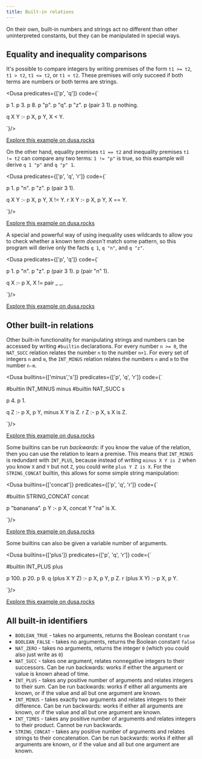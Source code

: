 ```yaml
---
title: Built-in relations
---
```



On their own, built-in numbers and strings act no different than other
uninterpreted constants, but they can be manipulated in special ways.

## Equality and inequality comparisons

It's possible to compare integers by writing premises of the form `t1 >= t2`,
`t1 > t2`, `t1 <= t2`, or `t1 < t2`. These premises will only succeed if
both terms are numbers or both terms are strings.

<Dusa predicates={['p', 'q']} code={`

p 1.
p 3.
p 8.
p "p".
p "q".
p "z".
p (pair 3 1).
p nothing.

q X Y :- p X, p Y, X < Y.

`}/>

[Explore this example on dusa.rocks](https://dusa.rocks/#jsonz=q1YqUbJSyi9IzVPSUUrJTy7NTc0DiSgreOalFpYm5mSWVMbkxeQVKBjqgUhjMGkBJmOUCmKUoKxCOKsKytIoSMwsUjBWMNQEc_PySzIy89L1QIYVKkQoRCpY6SoUKEToAIlIHaCAjUKknlItAA)

On the other hand, equality premises `t1 == t2` and inequality premises
`t1 != t2` can compare any two terms: `1 != "p"` is true, so this example will
derive `q 1 "p"` and `q "p" 1`.

<Dusa predicates={['p', 'q', 'r']} code={`

p 1.
p "n".
p "z".
p (pair 3 1).

q X Y :- p X, p Y, X != Y.
r X Y :- p X, p Y, X == Y.

`}/>

[Explore this example on dusa.rocks](https://dusa.rocks/#jsonz=q1YqUbJSyi9IzVPSUUrJTy7NTc0DiSgreOalFpYm5mSWVMbkxeQVKBjqgcgYpbwYJSirCsrSKEjMLFIwVjDU1AMpLVSIUIhUsNJVKFCI0AESkTpAAUVbhUigbBE2OVuInFItAA)

A special and powerful way of using inequality uses wildcards to allow you to
check whether a known term _doesn't_ match some pattern, so this program
will derive only the facts `q 1`, `q "n"`, and `q "z"`.

<Dusa predicates={['p', 'q']} code={`

p 1.
p "n".
p "z".
p (pair 3 1).
p (pair "n" 1).

q X :- p X, X != pair _ _.

`}/>

[Explore this example on dusa.rocks](https://dusa.rocks/#jsonz=q1YqUbJSyi9IzVPSUUrJTy7NTc0DiSgreOalFpYm5mSWVMbkxeQVKBjqgcgYpbwYJSirCsrSKEjMLFIwVjDUROKCFUKEYvIKFSIUrHQVChQidIAsRVsFsJJ4hXg9pVoA)

## Other built-in relations

Other built-in functionality for manipulating strings and numbers can be
accessed by writing `#builtin` declarations. For every number `n >= 0`,
the `NAT_SUCC` relation relates the number `n` to the number `n+1`. For every
set of integers `n` and `m`, the `INT_MINUS` relation relates the numbers `n`
and `m` to the number `n-m`.

<Dusa builtins={['minus','s']} predicates={['p', 'q', 'r']} code={`

#builtin INT_MINUS minus
#builtin NAT_SUCC s

p 4.
p 1.

q Z :- p X, p Y, minus X Y is Z.
r Z :- p X, s X is Z.

`}/>

[Explore this example on dusa.rocks](https://dusa.rocks/#jsonz=q1YqUbJSyi9IzVPSUUrJTy7NTc0DiSgrOCUWZyYrJJVm5pRk5hXH5MXkKUM5Cp5-IfG-nn6hwQq5mXmlxUgyfo4h8cGhzs4KYA0FCiZ6INJQD8QrVIhSsNJVKFCI0AESkToQzQoRCpEKmcUKUUA1RUgqQBJQYaVaAA)

Some builtins can be run _backwards_: if you know the value of the relation, 
then you can use the relation to learn a premise. This means that `INT_MINUS`
is redundant with `INT_PLUS`, because instead of writing `minus X Y is Z` when
you know `X` and `Y` but not `Z`, you could write `plus Y Z is X`. For the 
`STRING_CONCAT` builtin, this allows for some simple string manipulation:

<Dusa builtins={['concat']} predicates={['p', 'q', 'r']} code={`

#builtin STRING_CONCAT concat

p "bananana".
p Y :- p X, concat Y "na" is X.

`}/>

[Explore this example on dusa.rocks](https://dusa.rocks/#jsonz=LcqxCsIwGMTxVzm-rrUP0E06iEuF2qFCQJK0SFAvoUlwEN9dI-W23_3fkqQVHxZKLbO3-bmwSIUhk443mOweyTHCaHt_6XWOiorVxjiPw7E_XLtT3-1HWE-rUwkClBjN_5Q0BS5odwiY6i37gZLywkVMjXy-)

Some builtins can also be given a variable number of arguments.

<Dusa builtins={['plus']} predicates={['p', 'q', 'r']} code={`

#builtin INT_PLUS plus

p 100.
p 20.
p 9.
q (plus X Y Z) :- p X, p Y, p Z.
r (plus X Y) :- p X, p Y.

`}/>

[Explore this example on dusa.rocks](https://dusa.rocks/#jsonz=q1YqUbJSyi9IzVPSUUrJTy7NTc0DiSgrhCUWZSYm5aQq5JXmJqUWKeSnKSQWpYPli2PyYvKUk0ozc0oy8xQ8_ULiA3xCgxUKckrBMgUKhgYGeiDaCEJZAslCBQ2QvEKEQqRClKaCla5CgUKEDpCIBBFRQBVFCBUo8npKtQA)

## All built-in identifiers

- `BOOLEAN_TRUE` - takes no arguments, returns the Boolean constant `true`
- `BOOLEAN_FALSE` - takes no arguments, returns the Boolean constant `false`
- `NAT_ZERO` - takes no arguments, returns the integer `0` (which you could 
  also just write as `0`)
- `NAT_SUCC` - takes one argument, relates nonnegative integers to their
  successors. Can be run backwards: works if either the argument or value 
  is known ahead of time.
- `INT_PLUS` - takes any positive number of arguments and relates integers to
  their sum. Can be run backwards: works if either all arguments are known,
  or if the value and all but one argument are known.
- `INT_MINUS` - takes exactly two arguments and relates integers to their
  difference. Can be run backwards: works if either all arguments are known,
  or if the value and all but one argument are known.
- `INT_TIMES` - takes any positive number of arguments and relates integers to
  their product. Cannot be run backwards.
- `STRING_CONCAT` - takes any positive number of arguments and relates strings
  to their concatenation. Can be run backwards: works if either all arguments
  are known, or if the value and all but one argument are known.

